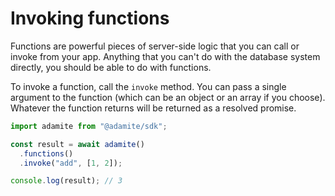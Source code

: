 # Invoking functions

<span className="lead">
  Functions are powerful pieces of server-side logic that you can call or invoke
  from your app. Anything that you can't do with the database system directly,
  you should be able to do with functions.
</span>

<section>

<div>

To invoke a function, call the `invoke` method. You can pass a single argument to the function (which can be an object or an array if you choose). Whatever the function returns will be returned as a resolved promise.

</div>

```jsx
import adamite from "@adamite/sdk";

const result = await adamite()
  .functions()
  .invoke("add", [1, 2]);

console.log(result); // 3
```

</section>
